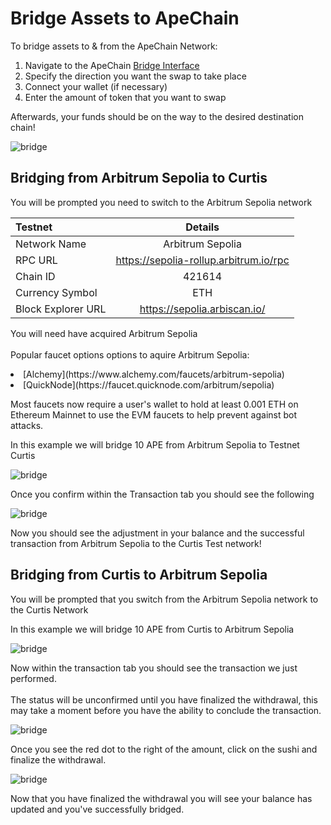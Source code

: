 
# Bridge Assets to ApeChain

To bridge assets to & from the ApeChain Network: 
1. Navigate to the ApeChain [Bridge Interface](https://curtis.bridge.caldera.xyz/)
2. Specify the direction you want the swap to take place
3. Connect your wallet (if necessary)
4. Enter the amount of token that you want to swap 

Afterwards, your funds should be on the way to the desired destination chain!

 ![bridge](../images/bridge.png)

 ## Bridging from Arbitrum Sepolia to Curtis ##

 You will be prompted you need to switch to the Arbitrum Sepolia network 

| Testnet      | Details|    
| :------------ | :---------: 
| Network Name | Arbitrum Sepolia |
| RPC URL        |    https://sepolia-rollup.arbitrum.io/rpc   |
| Chain ID    |    421614   |   
| Currency Symbol|         ETH    |
| Block Explorer URL | https://sepolia.arbiscan.io/

<Callout type="warning">You will need have acquired Arbitrum Sepolia </Callout>
<br></br>
Popular faucet options options to aquire Arbitrum Sepolia:
<li>[Alchemy](https://www.alchemy.com/faucets/arbitrum-sepolia)</li>
<li>[QuickNode](https://faucet.quicknode.com/arbitrum/sepolia)</li>


<Callout type="warning">Most faucets now require a user's wallet to hold at least 0.001 ETH on Ethereum Mainnet to use the EVM faucets to help prevent against bot attacks.</Callout>

In this example we will bridge 10 APE from Arbitrum Sepolia to Testnet Curtis 

 ![bridge](../images/bridge_10.png)

Once you confirm within the Transaction tab you should see the following 

 ![bridge](../images/txn_bridge.png)

 Now you should see the adjustment in your balance and the successful transaction from Arbitrum Sepolia to the Curtis Test network!


  ## Bridging from Curtis to Arbitrum Sepolia ##

 You will be prompted that you switch from the Arbitrum Sepolia network to the Curtis Network


In this example we will bridge 10 APE from Curtis to Arbitrum Sepolia

 ![bridge](../images/curtis_over.png)

Now within the transaction tab you should see the transaction we just performed.
<br></br>
<Callout type="info">The status will be unconfirmed until you have finalized the withdrawal, this may take a moment before you have the ability to conclude the transaction.</Callout>

 ![bridge](../images/bridge_withdraw.png)

<Callout type="info">Once you see the red dot to the right of the amount, click on the sushi and finalize the withdrawal.</Callout>

![bridge](../images/confirmed.png)


 Now that you have finalized the withdrawal you will see your balance has updated and you've successfully bridged. 


